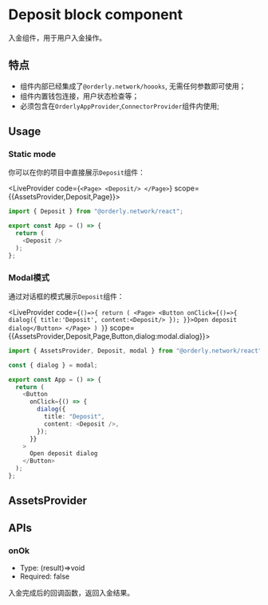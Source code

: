 

# Deposit block component

入金组件，用于用户入金操作。

## 特点

- 组件内部已经集成了`@orderly.network/hoooks`, 无需任何参数即可使用；
- 组件内置钱包连接，用户状态检查等；
- 必须包含在`OrderlyAppProvider`,`ConnectorProvider`组件内使用;

## Usage

### Static mode

你可以在你的项目中直接展示`Deposit`组件：


<LiveProvider code={`<Page>
    <Deposit/>
</Page>`} scope={{AssetsProvider,Deposit,Page}}>
<div className="flex justify-center py-3 mt-5 rounded shadow-lg bg-base-700">

<LivePreview />

</div>
  
  <LiveError />
</LiveProvider>

```typescript copy
import { Deposit } from "@orderly.network/react";

export const App = () => {
  return (
    <Deposit />
  );
};
```

### Modal模式

通过对话框的模式展示`Deposit`组件：

<LiveProvider code={`()=>{
    return (
        <Page>
        <Button onClick={()=>{
            dialog({
                title:'Deposit',
                content:<Deposit/>
            });
        }}>Open deposit dialog</Button>
</Page>
    )
}`} scope={{AssetsProvider,Deposit,Page,Button,dialog:modal.dialog}}>
<div className="flex justify-center py-10 mt-5 rounded shadow-lg bg-base-700">

<LivePreview />

</div>
  
  <LiveError />
</LiveProvider>


```typescript copy
import { AssetsProvider, Deposit, modal } from "@orderly.network/react";

const { dialog } = modal;

export const App = () => {
  return (
    <Button
      onClick={() => {
        dialog({
          title: "Deposit",
          content: <Deposit />,
        });
      }}
    >
      Open deposit dialog
    </Button>
  );
};
```

## AssetsProvider



## APIs


### onOk

- Type: (result)=>void
- Required: false

入金完成后的回调函数，返回入金结果。